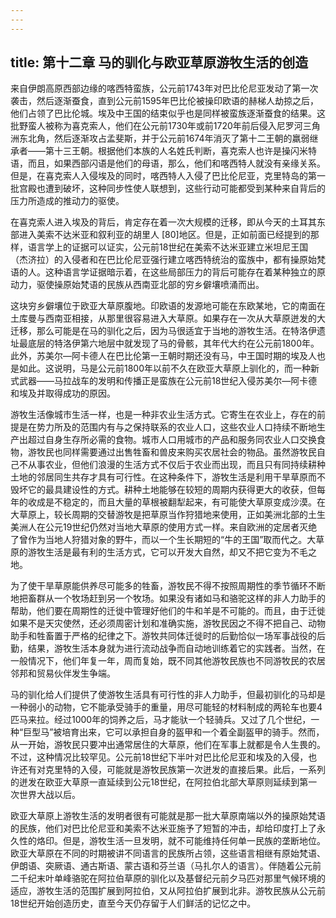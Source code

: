 ```yaml
---
---
---
```

title: 第十二章 马的驯化与欧亚草原游牧生活的创造
---




来自伊朗高原西部边缘的喀西特蛮族，公元前1743年对巴比伦尼亚发动了第一次袭击，然后逐渐蚕食，直到公元前1595年巴比伦被操印欧语的赫梯人劫掠之后，他们占领了巴比伦城。埃及中王国的结束似乎也是同样被蛮族逐渐蚕食的结果。这批野蛮人被称为喜克索人，他们在公元前1730年或前1720年前后侵入尼罗河三角洲东北角，然后逐渐攻占孟斐斯，并于公元前1674年消灭了第十二王朝的羸弱继承者——第十三王朝。根据他们本族的人名姓氏判断，喜克索人也许是操闪米特语，而且，如果西部闪语是他们的母语，那么，他们和喀西特人就没有亲缘关系。但是，在喜克索人入侵埃及的同时，喀西特人入侵了巴比伦尼亚，克里特岛的第一批宫殿也遭到破坏，这种同步性使人联想到，这些行动可能都受到某种来自背后的压力所造成的推动力的驱使。

在喜克索人进入埃及的背后，肯定存在着一次大规模的迁移，即从今天的土耳其东部进入美索不达米亚和叙利亚的胡里人 [80]地区。但是，正如前面已经提到的那样，语言学上的证据可以证实，公元前18世纪在美索不达米亚建立米坦尼王国（杰济拉）的入侵者和在巴比伦尼亚强行建立喀西特统治的蛮族中，都有操原始梵语的人。这种语言学证据暗示着，在这些局部压力的背后可能存在着某种独立的原动力，驱使操原始梵语的民族从西南亚北部的穷乡僻壤喷涌而出。

这块穷乡僻壤位于欧亚大草原腹地。印欧语的发源地可能在东欧某地，它的南面在土库曼与西南亚相接，从那里很容易进入大草原。如果存在一次从大草原迸发的大迁移，那么可能是在马的驯化之后，因为马很适宜于当地的游牧生活。在特洛伊遗址最底层的特洛伊第六地层中就发现了马的骨骸，其年代大约在公元前1800年。此外，苏美尔—阿卡德人在巴比伦第一王朝时期还没有马，中王国时期的埃及人也是如此。这说明，马是公元前1800年以前不久在欧亚大草原上驯化的，而一种新式武器——马拉战车的发明和传播正是蛮族在公元前18世纪入侵苏美尔—阿卡德和埃及并取得成功的原因。

游牧生活像城市生活一样，也是一种非农业生活方式。它寄生在农业上，存在的前提是在势力所及的范围内有与之保持联系的农业人口，这些农业人口持续不断地生产出超过自身生存所必需的食物。城市人口用城市的产品和服务同农业人口交换食物，游牧民也同样需要通过出售牲畜和兽皮来购买农居社会的物品。虽然游牧民自己不从事农业，但他们浪漫的生活方式不仅后于农业而出现，而且只有同持续耕种土地的邻居同生共存才具有可行性。在这种条件下，游牧生活是利用干旱草原而不毁坏它的最具建设性的方式。耕种土地能够在较短的周期内获得更大的收获，但每年的收成是不稳定的，而且大量的草根被翻犁起来，有可能使大草原变成沙漠。在大草原上，较长周期的交替游牧是把草原当作狩猎地来使用，正如美洲北部的土生美洲人在公元19世纪仍然对当地大草原的使用方式一样。来自欧洲的定居者灭绝了曾作为当地人狩猎对象的野牛，而以一个生长期短的“牛的王国”取而代之。大草原的游牧生活是最有利的生活方式，它可以开发大自然，却又不把它变为不毛之地。

为了使干旱草原能供养尽可能多的牲畜，游牧民不得不按照周期性的季节循环不断地把畜群从一个牧场赶到另一个牧场。如果没有诸如马和骆驼这样的非人力助手的帮助，他们要在周期性的迁徙中管理好他们的牛和羊是不可能的。而且，由于迁徙如果不是天灾使然，还必须周密计划和准确实施，游牧民因之不得不把自己、动物助手和牲畜置于严格的纪律之下。游牧共同体迁徙时的后勤恰似一场军事战役的后勤，结果，游牧生活本身就为进行流动战争而自动地训练着它的实践者。当然，在一般情况下，他们年复一年，周而复始，既不同其他游牧民族也不同游牧民的农居邻邦和贸易伙伴发生争端。

马的驯化给人们提供了使游牧生活具有可行性的非人力助手，但最初驯化的马却是一种弱小的动物，它不能承受骑手的重量，用尽可能轻的材料制成的两轮车也要4匹马来拉。经过1000年的饲养之后，马才能驮一个轻骑兵。又过了几个世纪，一种“巨型马”被培育出来，它可以承担自身的盔甲和一个着全副盔甲的骑手。然而，从一开始，游牧民只要冲出通常居住的大草原，他们在军事上就都是令人生畏的。不过，这种情况比较罕见。公元前18世纪下半叶对巴比伦尼亚和埃及的入侵，也许还有对克里特的入侵，可能就是游牧民族第一次迸发的直接后果。此后，一系列的迸发在欧亚大草原一直延续到公元18世纪，在阿拉伯北部大草原则延续到第一次世界大战以后。

欧亚大草原上游牧生活的发明者很有可能就是那一批大草原南端以外的操原始梵语的民族，他们对巴比伦尼亚和美索不达米亚施予了短暂的冲击，却给印度打上了永久性的烙印。但是，游牧生活一旦发明，就不可能维持任何单一民族的垄断地位。欧亚大草原在不同的时期被讲不同语言的民族所占领，这些语言相继有原始梵语、伊朗语、突厥语、通古斯语、蒙古语和芬兰语（马扎尔人的语言）。伴随着公元前二千纪末叶单峰骆驼在阿拉伯草原的驯化以及基督纪元前夕马匹对那里气候环境的适应，游牧生活的范围扩展到阿拉伯，又从阿拉伯扩展到北非。游牧民族从公元前18世纪开始创造历史，直至今天仍存留于人们鲜活的记忆之中。
